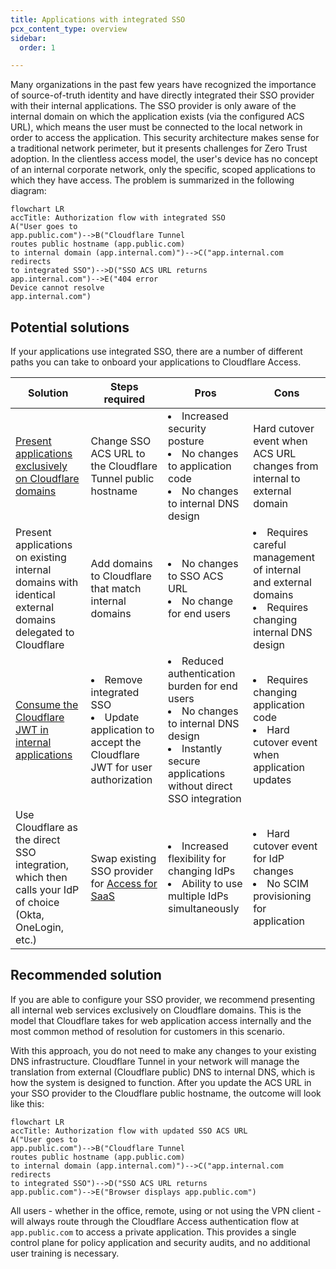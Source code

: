 ```yaml
---
title: Applications with integrated SSO
pcx_content_type: overview
sidebar:
  order: 1

---
```


Many organizations in the past few years have recognized the importance of source-of-truth identity and have directly integrated their SSO provider with their internal applications. The SSO provider is only aware of the internal domain on which the application exists (via the configured ACS URL), which means the user must be connected to the local network in order to access the application. This security architecture makes sense for a traditional network perimeter, but it presents challenges for Zero Trust adoption. In the clientless access model, the user's device has no concept of an internal corporate network, only the specific, scoped applications to which they have access. The problem is summarized in the following diagram:

```mermaid
flowchart LR
accTitle: Authorization flow with integrated SSO
A("User goes to
app.public.com")-->B("Cloudflare Tunnel
routes public hostname (app.public.com)
to internal domain (app.internal.com)")-->C("app.internal.com redirects
to integrated SSO")-->D("SSO ACS URL returns
app.internal.com")-->E("404 error
Device cannot resolve
app.internal.com")
```

## Potential solutions

If your applications use integrated SSO, there are a number of different paths you can take to onboard your applications to Cloudflare Access.

| Solution                                                                                                                       | Steps required                                                                                                     | Pros                                                                                                                                                                        | Cons                                                                                                                     |
| ------------------------------------------------------------------------------------------------------------------------------ | ------------------------------------------------------------------------------------------------------------------ | --------------------------------------------------------------------------------------------------------------------------------------------------------------------------- | ------------------------------------------------------------------------------------------------------------------------ |
| [Present applications exclusively on Cloudflare domains](#recommended-solution)                                                | Change SSO ACS URL to the Cloudflare Tunnel public hostname                                                        | <li> Increased security posture </li> <li> No changes to application code</li> <li> No changes to internal DNS design </li>                                                 | Hard cutover event when ACS URL changes from internal to external domain                                                 |
| Present applications on existing internal domains with identical external domains delegated to Cloudflare                      | Add domains to Cloudflare that match internal domains                                                              | <li> No changes to SSO ACS URL </li> <li> No change for end users </li>                                                                                                     | <li> Requires careful management of internal and external domains </li> <li> Requires changing internal DNS design </li> |
| [Consume the Cloudflare JWT in internal applications](/learning-paths/clientless-access/migrate-applications/consume-jwt/) | <li> Remove integrated SSO </li> <li> Update application to accept the Cloudflare JWT for user authorization </li> | <li> Reduced authentication burden for end users </li> <li> No changes to internal DNS design </li> <li> Instantly secure applications without direct SSO integration </li> | <li> Requires changing application code </li> <li> Hard cutover event when application updates </li>                     |
| Use Cloudflare as the direct SSO integration, which then calls your IdP of choice (Okta, OneLogin, etc.)                       | Swap existing SSO provider for [Access for SaaS](/cloudflare-one/applications/configure-apps/saas-apps/)           | <li> Increased flexibility for changing IdPs </li> <li> Ability to use multiple IdPs simultaneously </li>                                                                   | <li> Hard cutover event for IdP changes </li> <li> No SCIM provisioning for application </li>                            |

## Recommended solution

If you are able to configure your SSO provider, we recommend presenting all internal web services exclusively on Cloudflare domains. This is the model that Cloudflare takes for web application access internally and the most common method of resolution for customers in this scenario.

With this approach, you do not need to make any changes to your existing DNS infrastructure. Cloudflare Tunnel in your network will manage the translation from external (Cloudflare public) DNS to internal DNS, which is how the system is designed to function. After you update the ACS URL in your SSO provider to the Cloudflare public hostname, the outcome will look like this:

```mermaid
flowchart LR
accTitle: Authorization flow with updated SSO ACS URL
A("User goes to
app.public.com")-->B("Cloudflare Tunnel
routes public hostname (app.public.com)
to internal domain (app.internal.com)")-->C("app.internal.com redirects
to integrated SSO")-->D("SSO ACS URL returns
app.public.com")-->E("Browser displays app.public.com")
```

All users - whether in the office, remote, using or not using the VPN client - will always route through the Cloudflare Access authentication flow at `app.public.com` to access a private application. This provides a single control plane for policy application and security audits, and no additional user training is necessary.
